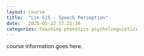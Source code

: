 ```yaml
---
layout: course
title:  "Lin 515 - Speech Perception"
date:   2025-05-22 17:21:16
categories: teaching phonetics psycholinguistics
---
```


course information goes here.
